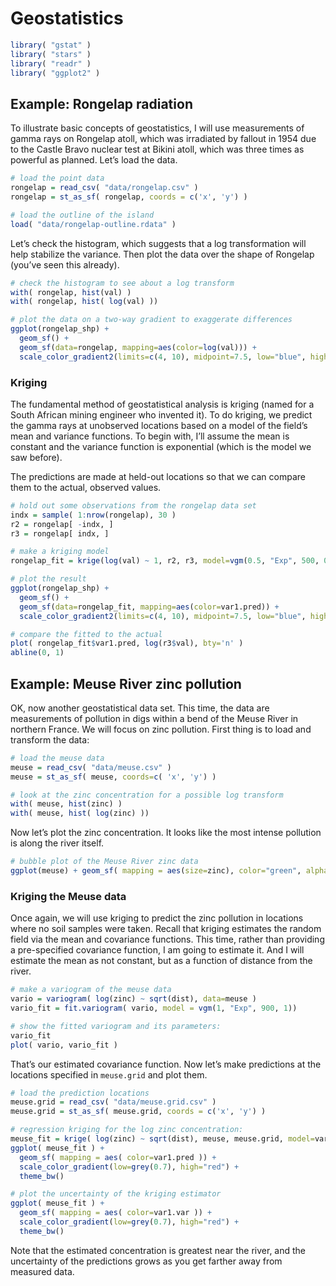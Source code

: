 # Geostatistics

```r
library( "gstat" )
library( "stars" )
library( "readr" )
library( "ggplot2" )
```


## Example: Rongelap radiation
To illustrate basic concepts of geostatistics, I will use measurements of gamma rays on Rongelap atoll, which was irradiated by fallout in 1954 due to the Castle Bravo nuclear test at Bikini atoll, which was three times as powerful as planned. Let's load the data.

```r
# load the point data
rongelap = read_csv( "data/rongelap.csv" )
rongelap = st_as_sf( rongelap, coords = c('x', 'y') )

# load the outline of the island
load( "data/rongelap-outline.rdata" )
```

Let's check the histogram, which suggests that a log transformation will help stabilize the variance. Then plot the data over the shape of Rongelap (you've seen this already).

```r
# check the histogram to see about a log transform
with( rongelap, hist(val) )
with( rongelap, hist( log(val) ))

# plot the data on a two-way gradient to exaggerate differences
ggplot(rongelap_shp) +
  geom_sf() +
  geom_sf(data=rongelap, mapping=aes(color=log(val))) +
  scale_color_gradient2(limits=c(4, 10), midpoint=7.5, low="blue", high="red")
```

### Kriging
The fundamental method of geostatistical analysis is kriging (named for a South African mining engineer who invented it). To do kriging, we predict the gamma rays at unobserved locations based on a model of the field's mean and variance functions. To begin with, I'll assume the mean is constant and the variance function is exponential (which is the model we saw before).

The predictions are made at held-out locations so that we can compare them to the actual, observed values.

```r
# hold out some observations from the rongelap data set
indx = sample( 1:nrow(rongelap), 30 )
r2 = rongelap[ -indx, ]
r3 = rongelap[ indx, ]

# make a kriging model
rongelap_fit = krige(log(val) ~ 1, r2, r3, model=vgm(0.5, "Exp", 500, 0.05))

# plot the result
ggplot(rongelap_shp) +
  geom_sf() +
  geom_sf(data=rongelap_fit, mapping=aes(color=var1.pred)) +
  scale_color_gradient2(limits=c(4, 10), midpoint=7.5, low="blue", high="red")

# compare the fitted to the actual
plot( rongelap_fit$var1.pred, log(r3$val), bty='n' )
abline(0, 1)
```

## Example: Meuse River zinc pollution
OK, now another geostatistical data set. This time, the data are measurements of pollution in digs within a bend of the Meuse River in northern France. We will focus on zinc pollution. First thing is to load and transform the data:

```r
# load the meuse data
meuse = read_csv( "data/meuse.csv" )
meuse = st_as_sf( meuse, coords=c( 'x', 'y') )

# look at the zinc concentration for a possible log transform
with( meuse, hist(zinc) )
with( meuse, hist( log(zinc) ))
```


Now let's plot the zinc concentration. It looks like the most intense pollution is along the river itself.

```r
# bubble plot of the Meuse River zinc data
ggplot(meuse) + geom_sf( mapping = aes(size=zinc), color="green", alpha=0.6)
```

### Kriging the Meuse data

Once again, we will use kriging to predict the zinc pollution in locations where no soil samples were taken. Recall that kriging estimates the random field via the mean and covariance functions. This time, rather than providing a pre-specified covariance function, I am going to estimate it. And I will estimate the mean as not constant, but as a function of distance from the river.


```r
# make a variogram of the meuse data
vario = variogram( log(zinc) ~ sqrt(dist), data=meuse )
vario_fit = fit.variogram( vario, model = vgm(1, "Exp", 900, 1))

# show the fitted variogram and its parameters:
vario_fit
plot( vario, vario_fit )
```

That's our estimated covariance function. Now let's make predictions at the locations specified in `meuse.grid` and plot them.

```r
# load the prediction locations
meuse.grid = read_csv( "data/meuse.grid.csv" )
meuse.grid = st_as_sf( meuse.grid, coords = c('x', 'y') )

# regression kriging for the log zinc concentration:
meuse_fit = krige( log(zinc) ~ sqrt(dist), meuse, meuse.grid, model=vario_fit)
ggplot( meuse_fit ) +
  geom_sf( mapping = aes( color=var1.pred )) +
  scale_color_gradient(low=grey(0.7), high="red") +
  theme_bw()

# plot the uncertainty of the kriging estimator
ggplot( meuse_fit ) +
  geom_sf( mapping = aes( color=var1.var )) +
  scale_color_gradient(low=grey(0.7), high="red") +
  theme_bw()
```


Note that the estimated concentration is greatest near the river, and the uncertainty of the predictions grows as you get farther away from measured data.

